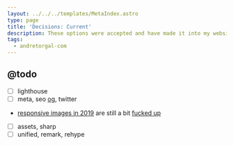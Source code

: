 ```yaml
---
layout: ../../../templates/MetaIndex.astro
type: page
title: 'Decisions: Current'
description: These options were accepted and have made it into my website.
tags:
  - andretorgal-com
---
```


## @todo

- [ ] lighthouse
- [ ] meta, seo [og](https://developers.facebook.com/docs/sharing/webmasters#markup), twitter
- [responsive images in 2019](https://ericportis.com/posts/2014/srcset-sizes/#part-2) are still a bit [fucked up](https://cloudfour.com/thinks/the-real-conflict-behind-picture-and-srcset/)
- [ ] assets, sharp
- [ ] unified, remark, rehype
